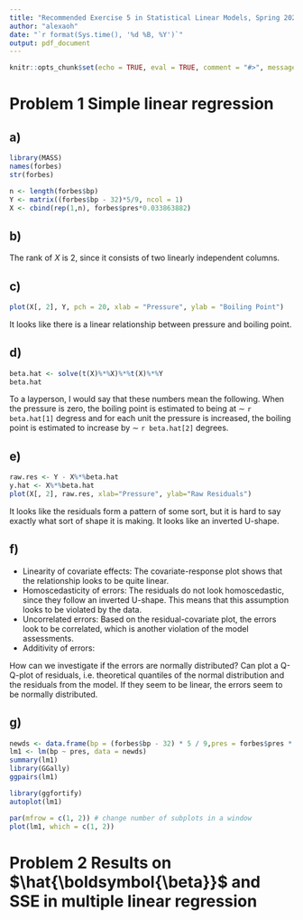 ```yaml
---
title: "Recommended Exercise 5 in Statistical Linear Models, Spring 2021"
author: "alexaoh"
date: "`r format(Sys.time(), '%d %B, %Y')`"
output: pdf_document
---
```


```r
knitr::opts_chunk$set(echo = TRUE, eval = TRUE, comment = "#>", message = F, warning = F)
```

# Problem 1 \hspace{3mm} Simple linear regression

## a)

```r
library(MASS)
names(forbes)
str(forbes)
```

```r
n <- length(forbes$bp)
Y <- matrix((forbes$bp - 32)*5/9, ncol = 1)
X <- cbind(rep(1,n), forbes$pres*0.033863882)
```

## b)

The rank of $X$ is 2, since it consists of two linearly independent columns. 

## c)

```r
plot(X[, 2], Y, pch = 20, xlab = "Pressure", ylab = "Boiling Point")
```

It looks like there is a linear relationship between pressure and boiling point.

## d)

```r
beta.hat <- solve(t(X)%*%X)%*%t(X)%*%Y
beta.hat
```

To a layperson, I would say that these numbers mean the following. When the pressure is zero, the boiling point is estimated to being at $\sim$ `r beta.hat[1]` degress and for each unit the pressure is increased, the boiling point is estimated to increase by $\sim$ `r beta.hat[2]` degrees. 

## e)

```r
raw.res <- Y - X%*%beta.hat
y.hat <- X%*%beta.hat
plot(X[, 2], raw.res, xlab="Pressure", ylab="Raw Residuals")
```

It looks like the residuals form a pattern of some sort, but it is hard to say exactly what sort of shape it is making. It looks like an inverted U-shape. 

## f)

* Linearity of covariate effects: The covariate-response plot shows that the relationship looks to be quite linear. 
* Homoscedasticity of errors: The residuals do not look homoscedastic, since they follow an inverted U-shape. This means that this assumption looks to be violated by the data. 
* Uncorrelated errors: Based on the residual-covariate plot, the errors look to be correlated, which is another violation of the model assessments.
* Additivity of errors: \textcolor{red}{I am not quite sure how to say anything about this from the plots.}

How can we investigate if the errors are normally distributed? Can plot a Q-Q-plot of residuals, i.e. theoretical quantiles of the normal distribution and the residuals from the model. If they seem to be linear, the errors seem to be normally distributed. 


## g)

```r
newds <- data.frame(bp = (forbes$bp - 32) * 5 / 9,pres = forbes$pres * 0.033863882)
lm1 <- lm(bp ~ pres, data = newds)
summary(lm1)
library(GGally)
ggpairs(lm1)

library(ggfortify)
autoplot(lm1)

par(mfrow = c(1, 2)) # change number of subplots in a window
plot(lm1, which = c(1, 2))
```

# Problem 2 \hspace{3mm} Results on $\hat{\boldsymbol{\beta}}$ and SSE in multiple linear regression


